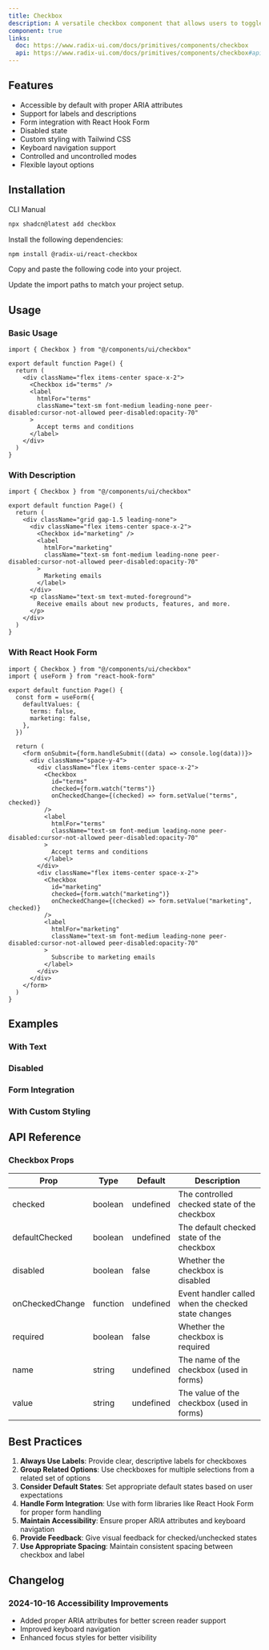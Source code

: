 ```yaml
---
title: Checkbox
description: A versatile checkbox component that allows users to toggle between checked and unchecked states, with support for labels, descriptions, and form integration.
component: true
links:
  doc: https://www.radix-ui.com/docs/primitives/components/checkbox
  api: https://www.radix-ui.com/docs/primitives/components/checkbox#api-reference
---
```


<ComponentPreview name="checkbox-demo" description="A modern, accessible checkbox component with multiple states and variants" />

## Features

- Accessible by default with proper ARIA attributes
- Support for labels and descriptions
- Form integration with React Hook Form
- Disabled state
- Custom styling with Tailwind CSS
- Keyboard navigation support
- Controlled and uncontrolled modes
- Flexible layout options

## Installation

<CodeTabs>

<TabsList>
  <TabsTrigger value="cli">CLI</TabsTrigger>
  <TabsTrigger value="manual">Manual</TabsTrigger>
</TabsList>
<TabsContent value="cli">

```bash
npx shadcn@latest add checkbox
```

</TabsContent>

<TabsContent value="manual">

<Steps>

<Step>Install the following dependencies:</Step>

```bash
npm install @radix-ui/react-checkbox
```

<Step>Copy and paste the following code into your project.</Step>

<ComponentSource name="checkbox" />

<Step>Update the import paths to match your project setup.</Step>

</Steps>

</TabsContent>

</CodeTabs>

## Usage

### Basic Usage

```tsx
import { Checkbox } from "@/components/ui/checkbox"

export default function Page() {
  return (
    <div className="flex items-center space-x-2">
      <Checkbox id="terms" />
      <label
        htmlFor="terms"
        className="text-sm font-medium leading-none peer-disabled:cursor-not-allowed peer-disabled:opacity-70"
      >
        Accept terms and conditions
      </label>
    </div>
  )
}
```

### With Description

```tsx
import { Checkbox } from "@/components/ui/checkbox"

export default function Page() {
  return (
    <div className="grid gap-1.5 leading-none">
      <div className="flex items-center space-x-2">
        <Checkbox id="marketing" />
        <label
          htmlFor="marketing"
          className="text-sm font-medium leading-none peer-disabled:cursor-not-allowed peer-disabled:opacity-70"
        >
          Marketing emails
        </label>
      </div>
      <p className="text-sm text-muted-foreground">
        Receive emails about new products, features, and more.
      </p>
    </div>
  )
}
```

### With React Hook Form

```tsx
import { Checkbox } from "@/components/ui/checkbox"
import { useForm } from "react-hook-form"

export default function Page() {
  const form = useForm({
    defaultValues: {
      terms: false,
      marketing: false,
    },
  })

  return (
    <form onSubmit={form.handleSubmit((data) => console.log(data))}>
      <div className="space-y-4">
        <div className="flex items-center space-x-2">
          <Checkbox
            id="terms"
            checked={form.watch("terms")}
            onCheckedChange={(checked) => form.setValue("terms", checked)}
          />
          <label
            htmlFor="terms"
            className="text-sm font-medium leading-none peer-disabled:cursor-not-allowed peer-disabled:opacity-70"
          >
            Accept terms and conditions
          </label>
        </div>
        <div className="flex items-center space-x-2">
          <Checkbox
            id="marketing"
            checked={form.watch("marketing")}
            onCheckedChange={(checked) => form.setValue("marketing", checked)}
          />
          <label
            htmlFor="marketing"
            className="text-sm font-medium leading-none peer-disabled:cursor-not-allowed peer-disabled:opacity-70"
          >
            Subscribe to marketing emails
          </label>
        </div>
      </div>
    </form>
  )
}
```

## Examples

### With Text

<ComponentPreview
  name="checkbox-with-text"
  description="A checkbox with label and description."
/>

### Disabled

<ComponentPreview name="checkbox-disabled" description="A disabled checkbox" />

### Form Integration

<ComponentPreview name="checkbox-form-single" description="Single checkbox in a form" />
<ComponentPreview name="checkbox-form-multiple" description="Multiple checkboxes in a form" />

### With Custom Styling

<ComponentPreview name="checkbox-custom" description="A checkbox with custom styling" />

## API Reference

### Checkbox Props

| Prop | Type | Default | Description |
|------|------|---------|-------------|
| checked | boolean | undefined | The controlled checked state of the checkbox |
| defaultChecked | boolean | undefined | The default checked state of the checkbox |
| disabled | boolean | false | Whether the checkbox is disabled |
| onCheckedChange | function | undefined | Event handler called when the checked state changes |
| required | boolean | false | Whether the checkbox is required |
| name | string | undefined | The name of the checkbox (used in forms) |
| value | string | undefined | The value of the checkbox (used in forms) |

## Best Practices

1. **Always Use Labels**: Provide clear, descriptive labels for checkboxes
2. **Group Related Options**: Use checkboxes for multiple selections from a related set of options
3. **Consider Default States**: Set appropriate default states based on user expectations
4. **Handle Form Integration**: Use with form libraries like React Hook Form for proper form handling
5. **Maintain Accessibility**: Ensure proper ARIA attributes and keyboard navigation
6. **Provide Feedback**: Give visual feedback for checked/unchecked states
7. **Use Appropriate Spacing**: Maintain consistent spacing between checkbox and label

## Changelog

### 2024-10-16 Accessibility Improvements

- Added proper ARIA attributes for better screen reader support
- Improved keyboard navigation
- Enhanced focus styles for better visibility
